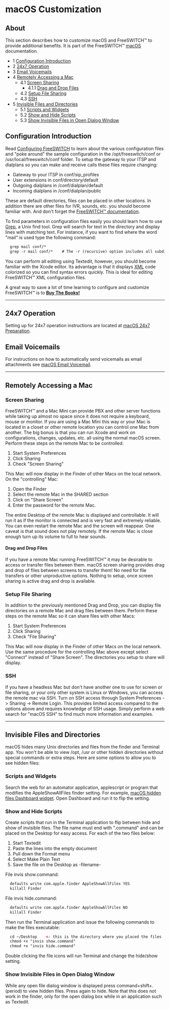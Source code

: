 
# macOS Customization 

 

## About

This section describes how to customize macOS and FreeSWITCH™ to provide additional benefits. It is part of the FreeSWITCH™ [macOS](./index.mdx#about) documentation.

* 1 [Configuration Introduction](#configuration-introduction)
* 2 [24x7 Operation](#24x7-operation)
* 3 [Email Voicemails](#email-voicemails)
* 4 [Remotely Accessing a Mac](#remotely-accessing-a-mac)  
   * 4.1 [Screen Sharing](#screen-sharing)  
      * 4.1.1 [Drag and Drop Files](#drag-and-drop-files)  
   * 4.2 [Setup File Sharing](#setup-file-sharing)  
   * 4.3 [SSH](#ssh)
* 5 [Invisible Files and Directories](#invisible-files-and-directories)  
   * 5.1 [Scripts and Widgets](#scripts-and-widgets)  
   * 5.2 [Show and Hide Scripts](#show-and-hide-scripts)  
   * 5.3 [Show Invisible Files in Open Dialog Window](#show-invisible-files-in-open-dialog-window)

## Configuration Introduction

Read [Configuring FreeSWITCH](../../Configuration/Configuring-FreeSWITCH/index.mdx#set) to learn about the various configuration files and "poke around" the sample configuration in the /opt/freeswitch/conf or /usr/local/freeswitch/conf folder. To setup the gateway to your ITSP and dialplans so you can make and receive calls these files require changing:

* Gateway to your ITSP in conf/sip\_profiles
* User extensions in conf/directory/default
* Outgoing dialplans in /conf/dialplan/default
* Incoming dialplans in /conf/dialplan/public

These are default directories, files can be placed in other locations. In addition there are other files for IVR, sounds, etc. you should become familiar with. And don't forget the [FreeSWITCH™ documentation](../../index.mdx#books).

  
To find parameters in configuration files easily you should learn how to use [Grep](http://en.wikipedia.org/wiki/Grep), a Unix find tool. Grep will search for text in the directory and display lines with matching text. For instance, if you want to find where the word "mail" is used type the following command:

```xml
  grep mail conf/*
  grep -r mail conf/*    # The -r (recursive) option includes all subdirectories in the search.
```

  
You can perform all editing using Textedit, however, you should become familiar with the Xcode editor. Its advantage is that it displays [XML](http://en.wikipedia.org/wiki/XML) code colorized so you can find syntax errors quickly. This is ideal for editing FreeSWITCH™ XML configuration files.

  
A great way to save a lot of time learning to configure and customize FreeSWITCH™ is to **[Buy The Books!](https://www.amazon.com/s/ref=a9%5Fsc%5F1?rh=i%3Astripbooks%2Ck%3Afreeswitch&keywords=freeswitch&ie=UTF8&qid=1499207964)**

  
---

## 24x7 Operation

Setting up for 24x7 operation instructions are located at [macOS 24x7 Preparation](./macOS-24x7-Preparation_13174585.mdx#about).

## Email Voicemails

For instructions on how to automatically send voicemails as email attachments see [macOS Email Voicemail](./macOS-Email-Voicemail_13174591.mdx#about).

---

## Remotely Accessing a Mac

### Screen Sharing

FreeSWITCH™ and a Mac Mini can provide PBX and other server functions while taking up almost no space since it does not require a keyboard, mouse or monitor. If you are using a Mac Mini this way or your Mac is located in a closet or other remote location you can control one Mac from another. The big bonus is that you can run Xcode and work on configurations, changes, updates, etc. all using the normal macOS screen. Perform these steps on the remote Mac to be controlled:

1. Start System Preferences
2. Click Sharing
3. Check "Screen Sharing"

This Mac will now display in the Finder of other Macs on the local network. On the "controlling" Mac:

1. Open the Finder
2. Select the remote Mac in the SHARED section
3. Click on "Share Screen"
4. Enter the password for the remote Mac.

The entire Desktop of the remote Mac is displayed and controllable. It will run it as if the monitor is connected and is very fast and extremely reliable. You can even restart the remote Mac and the screen will reappear. One caveat is that sound does not play remotely. If the remote Mac is close enough turn up its volume to full to hear sounds.

#### Drag and Drop Files

If you have a remote Mac running FreeSWITCH™ it may be desirable to access or transfer files between them. macOS screen sharing provides drag and drop of files between screens to transfer them! No need for file transfers or other unproductive options. Nothing to setup, once screen sharing is active drag and drop is available.

### Setup File Sharing

In addition to the previously mentioned Drag and Drop, you can display file directories on a remote Mac and drag files between them. Perform these steps on the remote Mac so it can share files with other Macs:

1. Start System Preferences
2. Click Sharing
3. Check "File Sharing"

This Mac will now display in the Finder of other Macs on the local network. Use the same procedure for the controlling Mac above except select "Connect" instead of "Share Screen". The directories you setup to share will display.

### SSH

If you have a headless Mac but don't have another one to use for screen or file sharing, or your only other system is Linux or Windows, you can access the remote mac via SSH. Turn on SSH access through System Preferences -> Sharing -> Remote Login. This provides limited access compared to the options above and requires knowledge of SSH usage. Simply perform a web search for "macOS SSH" to find much more information and examples.

---

## Invisible Files and Directories

macOS hides many Unix directories and files from the finder and Terminal app. You won't be able to view /opt, /usr or other hidden directories without special commands or extra steps. Here are some options to allow you to see hidden files:

### Scripts and Widgets

Search the web for an automator application, applescript or program that modifies the AppleShowAllFiles finder setting. For example, [macOS hidden files Dashboard widget](http://mac.softpedia.com/get/Dashboard-Widgets/Webcams/Miscellaneous/Hiddenfiles-Widget.shtml). Open Dashboard and run it to flip the setting.

### Show and Hide Scripts

Create scripts that run in the Terminal application to flip between hide and show of invisible files. The file name must end with ".command" and can be placed on the Desktop for easy access. For each of the two files below:

1. Start Textedit
2. Paste the lines into the empty document
3. Pull down the Format menu
4. Select Make Plain Text
5. Save the file on the Desktop as -filename-

File invis show.command:

```xml
  defaults write com.apple.finder AppleShowAllFiles YES
  killall Finder
```

  
File invis hide.command:

```xml
  defaults write com.apple.finder AppleShowAllFiles NO
  killall Finder
```

  
Then run the Terminal application and issue the following commands to make the files executable:

```xml
  cd ~/Desktop    <- this is the directory where you placed the files
  chmod +x "invis show.command"
  chmod +x "invis hide.command"
```

Double clicking the file icons will run Terminal and change the hide/show setting.

### Show Invisible Files in Open Dialog Window

While any open file dialog window is displayed press command+shift+.(period) to view hidden files. Press again to hide. Note that this does not work in the finder, only for the open dialog box while in an application such as Textedit. 
